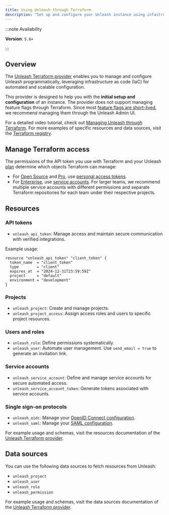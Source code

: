 ```yaml
---
title: Using Unleash through Terraform
description: "Set up and configure your Unleash instance using infastructure as code."
---
```


:::note Availability

**Version**: `5.6+`

:::


## Overview

The [Unleash Terraform provider](https://github.com/Unleash/terraform-provider-unleash) enables you to manage and configure Unleash programmatically, leveraging infrastructure as code (IaC) for automated and scalable configuration. 

This provider is designed to help you with the **initial setup and configuration** of an instance. The provider does not support managing feature flags through Terraform. Since most [feature flags are short-lived](/topics/feature-flags/feature-flag-best-practices#7-make-flags-short-lived), we recommend managing them through the Unleash Admin UI.

For a detailed video tutorial, check out [Managing Unleash through Terraform](https://www.youtube.com/watch?v=B4OIBC1u1ns).
For more examples of specific resources and data sources, visit the [Terraform registry](https://registry.terraform.io/providers/Unleash/unleash/latest/docs/data-sources/permission).

## Manage Terraform access

The permissions of the API token you use with Terraform and your Unleash [plan](https://www.getunleash.io/pricing) determine which objects Terraform can manage:
- For [Open Source](https://www.getunleash.io/pricing) and [Pro](../availability#plans), use [personal access tokens](/reference/api-tokens-and-client-keys#personal-access-tokens).
- For [Enterprise](https://www.getunleash.io/pricing), use [service accounts](/reference/service-accounts). For larger teams, we recommend multiple service accounts with different permissions and separate Terraform repositories for each team under their respective projects.

## Resources

### API tokens

- `unleash_api_token`: Manage access and maintain secure communication with verified integrations.

Example usage:
```hcl
resource "unleash_api_token" "client_token" {
  token_name  = "client_token"
  type        = "client"
  expires_at  = "2024-12-31T23:59:59Z"
  project     = "default"
  environment = "development"
}
```

### Projects

- `unleash_project`: Create and manage projects.
- `unleash_project_access`: Assign access roles and users to specific project resources.

### Users and roles

- `unleash_role`: Define permissions systematically.
- `unleash_user`: Automate user management. Use `send_email = true` to generate an invitation link.

### Service accounts

- `unleash_service_account`: Define and manage service accounts for secure automated access.
- `unleash_service_account_token`: Generate tokens associated with service accounts.

### Single sign-on protocols

- `unleash_oidc`: Manage your [OpenID Connect configuration](../how-to/how-to-add-sso-open-id-connect).
- `unleash_saml`: Manage your [SAML configuration](../how-to/sso).

For example usage and schemas, visit the resources documentation of the [Unleash Terraform provider](https://github.com/Unleash/terraform-provider-unleash/tree/main/docs/resources).

## Data sources

You can use the following data sources to fetch resources from Unleash:

- `unleash_project`
- `unleash_user`
- `unleash_role`
- `unleash_permission`

For example usage and schemas, visit the data sources documentation of the [Unleash Terraform provider](https://github.com/Unleash/terraform-provider-unleash/tree/main/docs/data-sources).